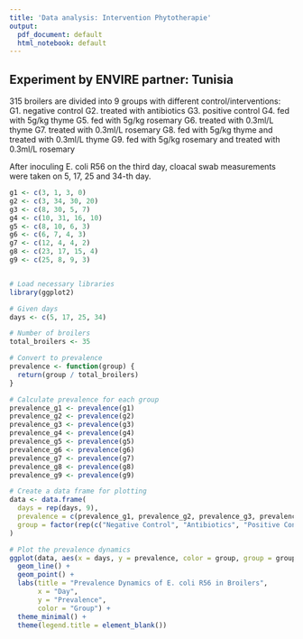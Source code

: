 ---
title: 'Data analysis: Intervention Phytotherapie'
output:
  pdf_document: default
  html_notebook: default
---

## Experiment by ENVIRE partner: Tunisia

$315$ broilers are divided into $9$ groups with different control/interventions:
G1. negative control 
G2. treated with antibiotics
G3. positive control 
G4. fed with 5g/kg thyme
G5. fed with 5g/kg rosemary
G6. treated with 0.3ml/L thyme
G7. treated with 0.3ml/L rosemary
G8. fed with 5g/kg thyme and treated with 0.3ml/L thyme
G9. fed with 5g/kg rosemary and treated with 0.3ml/L rosemary

After inoculing E. coli R56 on the third day, cloacal swab measurements were 
taken on $5$, $17$, $25$ and $34$-th day.

```{r}
g1 <- c(3, 1, 3, 0)
g2 <- c(3, 34, 30, 20)
g3 <- c(8, 30, 5, 7)
g4 <- c(10, 31, 16, 10)
g5 <- c(8, 10, 6, 3)
g6 <- c(6, 7, 4, 3)
g7 <- c(12, 4, 4, 2)
g8 <- c(23, 17, 15, 4)
g9 <- c(25, 8, 9, 3)


# Load necessary libraries
library(ggplot2)

# Given days
days <- c(5, 17, 25, 34)

# Number of broilers
total_broilers <- 35

# Convert to prevalence
prevalence <- function(group) {
  return(group / total_broilers)
}

# Calculate prevalence for each group
prevalence_g1 <- prevalence(g1)
prevalence_g2 <- prevalence(g2)
prevalence_g3 <- prevalence(g3)
prevalence_g4 <- prevalence(g4)
prevalence_g5 <- prevalence(g5)
prevalence_g6 <- prevalence(g6)
prevalence_g7 <- prevalence(g7)
prevalence_g8 <- prevalence(g8)
prevalence_g9 <- prevalence(g9)

# Create a data frame for plotting
data <- data.frame(
  days = rep(days, 9),
  prevalence = c(prevalence_g1, prevalence_g2, prevalence_g3, prevalence_g4, prevalence_g5, prevalence_g6, prevalence_g7, prevalence_g8, prevalence_g9),
  group = factor(rep(c("Negative Control", "Antibiotics", "Positive Control", "5g/kg Thyme", "5g/kg Rosemary", "0.3ml/L Thyme", "0.3ml/L Rosemary", "5g/kg Thyme + 0.3ml/L Thyme", "5g/kg Rosemary + 0.3ml/L Rosemary"), each = 4))
)

# Plot the prevalence dynamics
ggplot(data, aes(x = days, y = prevalence, color = group, group = group)) +
  geom_line() +
  geom_point() +
  labs(title = "Prevalence Dynamics of E. coli R56 in Broilers",
       x = "Day",
       y = "Prevalence",
       color = "Group") +
  theme_minimal() +
  theme(legend.title = element_blank())

```

